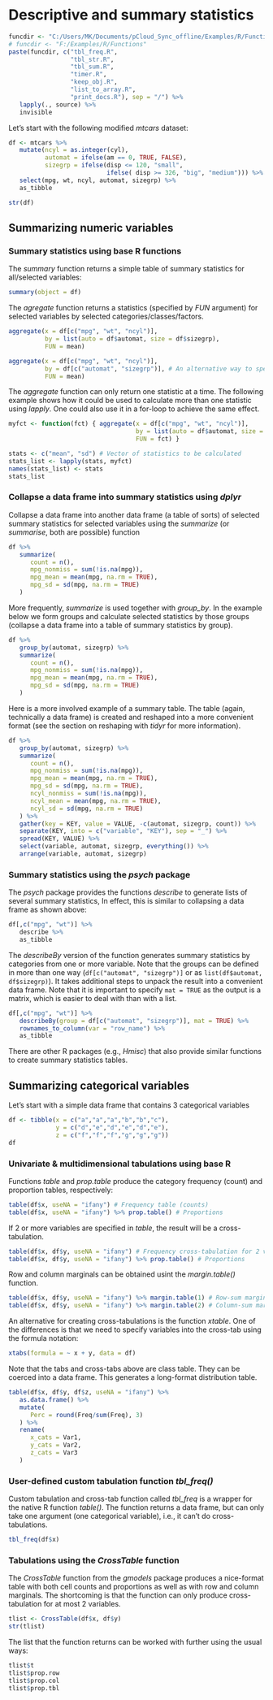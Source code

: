 
# Descriptive and summary statistics


```r
funcdir <- "C:/Users/MK/Documents/pCloud_Sync_offline/Examples/R/Functions"
# funcdir <- "F:/Examples/R/Functions"
paste(funcdir, c("tbl_freq.R",
                 "tbl_str.R",
                 "tbl_sum.R",
                 "timer.R",
                 "keep_obj.R",
                 "list_to_array.R",
                 "print_docs.R"), sep = "/") %>%
   lapply(., source) %>%
   invisible
```


Let's start with the following modified *mtcars* dataset:
```r
df <- mtcars %>%
   mutate(ncyl = as.integer(cyl),
          automat = ifelse(am == 0, TRUE, FALSE),
          sizegrp = ifelse(disp <= 120, "small",
                           ifelse( disp >= 326, "big", "medium"))) %>%
   select(mpg, wt, ncyl, automat, sizegrp) %>% 
   as_tibble

str(df)
```


## Summarizing numeric variables


### Summary statistics using base R functions

The *summary* function returns a simple table of summary statistics for all/selected variables:
```r
summary(object = df)
```

The *agregate* function returns a statistics (specified by *FUN* argument) for selected variables by selected categories/classes/factors.
```r
aggregate(x = df[c("mpg", "wt", "ncyl")],
          by = list(auto = df$automat, size = df$sizegrp),
          FUN = mean)

aggregate(x = df[c("mpg", "wt", "ncyl")],
          by = df[c("automat", "sizegrp")], # An alternative way to specify "by" groups
          FUN = mean)
```

The *aggregate* function can only return one statistic at a time. The following example shows how it could be used to calculate more than one statistic using *lapply*. One could also use it in a for-loop to achieve the same effect.
```r
myfct <- function(fct) { aggregate(x = df[c("mpg", "wt", "ncyl")],
                                   by = list(auto = df$automat, size = df$sizegrp),
                                   FUN = fct) }

stats <- c("mean", "sd") # Vector of statistics to be calculated
stats_list <- lapply(stats, myfct)
names(stats_list) <- stats
stats_list
```


### Collapse a data frame into summary statistics using *dplyr*

Collapse a data frame into another data frame (a table of sorts) of selected summary statistics for selected variables using the *summarize* (or *summarise*, both are possible) function
```r
df %>%
   summarize(
      count = n(),
      mpg_nonmiss = sum(!is.na(mpg)),
      mpg_mean = mean(mpg, na.rm = TRUE),
      mpg_sd = sd(mpg, na.rm = TRUE)
   )
```

More frequently, *summarize* is used together with *group_by*. In the example below we form groups and calculate selected statistics by those groups (collapse a data frame into a table of summary statistics by group).
```r
df %>%
   group_by(automat, sizegrp) %>%
   summarize(
      count = n(),
      mpg_nonmiss = sum(!is.na(mpg)),
      mpg_mean = mean(mpg, na.rm = TRUE),
      mpg_sd = sd(mpg, na.rm = TRUE)
   )
```

Here is a more involved example of a summary table. The table (again, technically a data frame) is created and reshaped into a more convenient format (see the section on reshaping with *tidyr* for more information).
```r
df %>%
   group_by(automat, sizegrp) %>%
   summarize(
      count = n(),
      mpg_nonmiss = sum(!is.na(mpg)),
      mpg_mean = mean(mpg, na.rm = TRUE),
      mpg_sd = sd(mpg, na.rm = TRUE),
      ncyl_nonmiss = sum(!is.na(mpg)),
      ncyl_mean = mean(mpg, na.rm = TRUE),
      ncyl_sd = sd(mpg, na.rm = TRUE)
   ) %>% 
   gather(key = KEY, value = VALUE, -c(automat, sizegrp, count)) %>%
   separate(KEY, into = c("variable", "KEY"), sep = "_") %>%
   spread(KEY, VALUE) %>% 
   select(variable, automat, sizegrp, everything()) %>% 
   arrange(variable, automat, sizegrp)
```


### Summary statistics using the *psych* package

The *psych* package provides the functions *describe* to generate lists of several summary statistics, In effect, this is similar to collapsing a data frame as shown above:
```r
df[,c("mpg", "wt")] %>% 
   describe %>%
   as_tibble
```

The *describeBy* version of the function generates summary statistics by categories from one or more variable. Note that the groups can be defined in more than one way (`df[c("automat", "sizegrp")]` or as `list(df$automat, df$sizegrp)`). It takes additional steps to unpack the result into a convenient data frame. Note that it is important to specify `mat = TRUE` as the output is a matrix, which is easier to deal with than with a list.
```r
df[,c("mpg", "wt")] %>%
   describeBy(group = df[c("automat", "sizegrp")], mat = TRUE) %>%
   rownames_to_column(var = "row_name") %>% 
   as_tibble
```

There are other R packages (e.g., *Hmisc*) that also provide similar functions to create summary statistics tables.


## Summarizing categorical variables

Let's start with a simple data frame that contains 3 categorical variables
```r
df <- tibble(x = c("a","a","a","b","b","c"),
             y = c("d","e","d","e","d","e"),
             z = c("f","f","f","g","g","g"))
df
```


### Univariate & multidimensional tabulations using base R

Functions *table* and *prop.table* produce the category frequency (count) and proportion tables, respectively:
```r
table(df$x, useNA = "ifany") # Frequency table (counts)
table(df$x, useNA = "ifany") %>% prop.table() # Proportions
```

If 2 or more variables are specified in *table*, the result will be a cross-tabulation.
```r
table(df$x, df$y, useNA = "ifany") # Frequency cross-tabulation for 2 variables
table(df$x, df$y, useNA = "ifany") %>% prop.table() # Proportions
```

Row and column marginals can be obtained usint the *margin.table()* function.
```r
table(df$x, df$y, useNA = "ifany") %>% margin.table(1) # Row-sum marginals
table(df$x, df$y, useNA = "ifany") %>% margin.table(2) # Column-sum marginals
```

An alternative for creating cross-tabulations is the function *xtable*. One of the differences is that we need to specify variables into the cross-tab using the formula notation:
```r
xtabs(formula = ~ x + y, data = df)
```

Note that the tabs and cross-tabs above are class table. They can be coerced into a data frame. This generates a long-format distribution table. 
```r
table(df$x, df$y, df$z, useNA = "ifany") %>%
   as.data.frame() %>% 
   mutate(
      Perc = round(Freq/sum(Freq), 3)
   ) %>% 
   rename(
      x_cats = Var1,
      y_cats = Var2,
      z_cats = Var3
   )
```


### User-defined custom tabulation function *tbl_freq()*

Custom tabulation and cross-tab function called *tbl_freq* is a wrapper for the native R function *table()*. The function returns a data frame, but can only take one argument (one categorical variable), i.e., it can't do cross-tabulations.
```r
tbl_freq(df$x)
```


### Tabulations using the *CrossTable* function

The *CrossTable* function from the *gmodels* package produces a nice-format table with both cell counts and proportions as well as with row and column marginals. The shortcoming is that the function can only produce cross-tabulation for at most 2 variables.
```r
tlist <- CrossTable(df$x, df$y)
str(tlist)
```

The list that the function returns can be worked with further using the usual ways:
```r
tlist$t
tlist$prop.row
tlist$prop.col
tlist$prop.tbl
```

